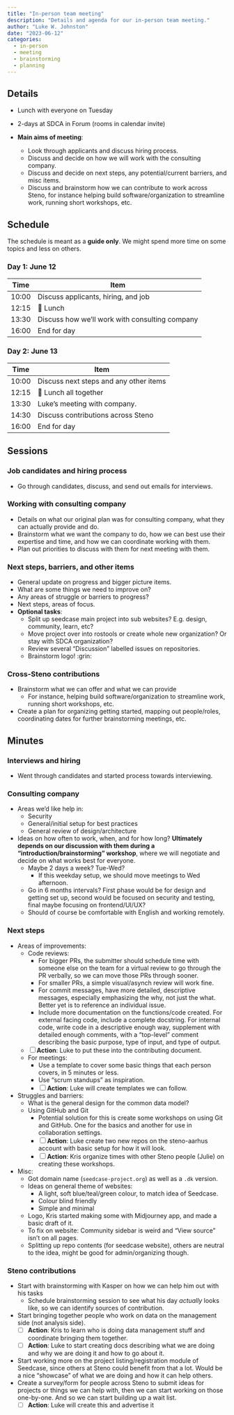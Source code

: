 ```yaml
---
title: "In-person team meeting"
description: "Details and agenda for our in-person team meeting."
author: "Luke W. Johnston"
date: "2023-06-12"
categories:
  - in-person
  - meeting
  - brainstorming
  - planning
---
```


## Details

-   Lunch with everyone on Tuesday

-   2-days at SDCA in Forum (rooms in calendar invite)

-   **Main aims of meeting**:

    -   Look through applicants and discuss hiring process.
    -   Discuss and decide on how we will work with the consulting
        company.
    -   Discuss and decide on next steps, any potential/current
        barriers, and misc items.
    -   Discuss and brainstorm how we can contribute to work across
        Steno, for instance helping build software/organization to
        streamline work, running short workshops, etc.

## Schedule

The schedule is meant as a **guide only**. We might spend more time on
some topics and less on others.

### Day 1: June 12

| Time  | Item                                           |
|-------|------------------------------------------------|
| 10:00 | Discuss applicants, hiring, and job            |
| 12:15 | 🍴 Lunch                                       |
| 13:30 | Discuss how we'll work with consulting company |
| 16:00 | End for day                                    |

### Day 2: June 13

| Time  | Item                                   |
|-------|----------------------------------------|
| 10:00 | Discuss next steps and any other items |
| 12:15 | 🍴 Lunch all together                  |
| 13:30 | Luke's meeting with company.           |
| 14:30 | Discuss contributions across Steno     |
| 16:00 | End for day                            |

## Sessions

### Job candidates and hiring process

-   Go through candidates, discuss, and send out emails for interviews.

### Working with consulting company

-   Details on what our original plan was for consulting company, what
    they can actually provide and do.
-   Brainstorm what we want the company to do, how we can best use their
    expertise and time, and how we can coordinate working with them.
-   Plan out priorities to discuss with them for next meeting with them.

### Next steps, barriers, and other items

-   General update on progress and bigger picture items.
-   What are some things we need to improve on?
-   Any areas of struggle or barriers to progress?
-   Next steps, areas of focus.
-   **Optional tasks**:
    -   Split up seedcase main project into sub websites? E.g. design,
        community, learn, etc?
    -   Move project over into rostools or create whole new
        organization? Or stay with SDCA organization?
    -   Review several "Discussion" labelled issues on repositories.
    -   Brainstorm logo! :grin:

### Cross-Steno contributions

-   Brainstorm what we can offer and what we can provide
    -   For instance, helping build software/organization to streamline
        work, running short workshops, etc.
-   Create a plan for organizing getting started, mapping out
    people/roles, coordinating dates for further brainstorming meetings,
    etc.

## Minutes

### Interviews and hiring

-   Went through candidates and started process towards interviewing.

### Consulting company

-   Areas we'd like help in:
    -   Security
    -   General/initial setup for best practices
    -   General review of design/architecture
-   Ideas on how often to work, when, and for how long? **Ultimately
    depends on our discussion with them during a
    "introduction/brainstorming" workshop**, where we will negotiate and
    decide on what works best for everyone.
    -   Maybe 2 days a week? Tue-Wed?
        -   If this weekday setup, we should move meetings to Wed
            afternoon.
    -   Go in 6 months intervals? First phase would be for design and
        getting set up, second would be focused on security and testing,
        final maybe focusing on frontend/UI/UX?
    -   Should of course be comfortable with English and working
        remotely.

### Next steps

-   Areas of improvements:
    -   Code reviews:
        -   For bigger PRs, the submitter should schedule time with
            someone else on the team for a virtual review to go through
            the PR verbally, so we can move those PRs through sooner.
        -   For smaller PRs, a simple visual/asynch review will work
            fine.
        -   For commit messages, have more detailed, descriptive
            messages, especially emphasizing the why, not just the what.
            Better yet is to reference an individual issue.
        -   Include more documentation on the functions/code created.
            For external facing code, include a complete docstring. For
            internal code, write code in a descriptive enough way,
            supplement with detailed enough comments, with a "top-level"
            comment describing the basic purpose, type of input, and
            type of output.
    -   [ ] **Action**: Luke to put these into the contributing
        document.
    -   For meetings:
        -   Use a template to cover some basic things that each person
            covers, in 5 minutes or less.
        -   Use "scrum standups" as inspiration.
        -   [ ] **Action**: Luke will create templates we can follow.
-   Struggles and barriers:
    -   What is the general design for the common data model?
    -   Using GitHub and Git
        -   Potential solution for this is create some workshops on
            using Git and GitHub. One for the basics and another for use
            in collaboration settings.
        -   [ ] **Action**: Luke create two new repos on the
            steno-aarhus account with basic setup for how it will look.
        -   [ ] **Action**: Kris organize times with other Steno people
            (Julie) on creating these workshops.
-   Misc:
    -   Got domain name (`seedcase-project.org`) as well as a `.dk`
        version.
    -   Ideas on general theme of websites:
        -   A light, soft blue/teal/green colour, to match idea of
            Seedcase.
        -   Colour blind friendly
        -   Simple and minimal
    -   Logo, Kris started making some with Midjourney app, and made a
        basic draft of it.
    -   To fix on website: Community sidebar is weird and "View source"
        isn't on all pages.
    -   Splitting up repo contents (for seedcase website), others are
        neutral to the idea, might be good for admin/organizing though.

### Steno contributions

-   Start with brainstorming with Kasper on how we can help him out with
    his tasks
    -   Schedule brainstorming session to see what his day *actually*
        looks like, so we can identify sources of contribution.
-   Start bringing together people who work on data on the management
    side (not analysis side).
    -   [ ] **Action**: Kris to learn who is doing data management stuff
        and coordinate bringing them together.
    -   [ ] **Action**: Luke to start creating docs describing what we
        are doing and why we are doing it and how to go about it.
-   Start working more on the project listing/registration module of
    Seedcase, since others at Steno could benefit from that a lot. Would
    be a nice "showcase" of what we are doing and how it can help
    others.
-   Create a survey/form for people across Steno to submit ideas for
    projects or things we can help with, then we can start working on
    those one-by-one. And so we can start building up a wait list.
    -   [ ] **Action**: Luke will create this and advertise it
